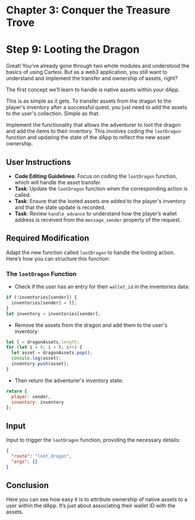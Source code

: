 # Chapter 3: Conquer the Treasure Trove 

# Step 9: Looting the Dragon

Great! You’ve already gone through two whole modules and understood the basics of using Cartesi. But as a web3 application, you still want to understand and implement the transfer and ownership of assets, right?

The first concept we’ll learn to handle is native assets within your dApp.

This is as simple as it gets. To transfer assets from the dragon to the player's inventory after a successful quest, you just need to add the assets to the user's collection. Simple as that.

Implement the functionality that allows the adventurer to loot the dragon and add the items to their inventory. This involves coding the `lootDragon` function and updating the state of the dApp to reflect the new asset ownership.

## User Instructions

- **Code Editing Guidelines**: Focus on coding the `lootDragon` function, which will handle the asset transfer.
- **Task**: Update the `lootDragon` function when the corresponding action is called.
- **Task**: Ensure that the looted assets are added to the player's inventory and that the state update is recorded.
- **Task**: Review `handle_advance` to understand how the player’s wallet address is received from the `message_sender` property of the request.

## Required Modification

Adapt the new function called `lootDragon` to handle the looting action. Here’s how you can structure this function:

### The `lootDragon` Function

- Check if the user has an entry for their `wallet_id` in the inventories data:
```javascript
if (!inventories[sender]) {
  inventories[sender] = [];
}
let inventory = inventories[sender];
```

- Remove the assets from the dragon and add them to the user's inventory:
```javascript
let l = dragonAssets.length;
for (let i = 0; i < l; i++) {
  let asset = dragonAssets.pop();
  console.log(asset);
  inventory.push(asset);
}
```

- Then return the adventurer's inventory state:
```javascript
return {
  player: sender,
  inventory: inventory
};
```

## Input
Input to trigger the `lootDragon` function, providing the necessary details:

```json
{
  "route": "loot_dragon",
  "args": {}
}
```

## Conclusion

Here you can see how easy it is to attribute ownership of native assets to a user within the dApp. It’s just about associating their wallet ID with the assets.